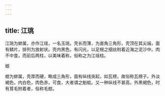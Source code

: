 ```yaml
---
---
---
```

title: 江珧
---



江珧为蚌属，亦作江瑶，一名玉珧。壳长而薄，为直角三角形，壳顶在其尖端，面有鳞片，排列为放射状。壳内黑色，有闪光，以足根之细丝附着近海之泥沙中。肉不中食，而前后两柱，以美味着称，俗称之为江瑶柱。

蚶

蚶为蚌属，壳厚而硬，略成三角形，面有纵线突起，如瓦楞，故俗称瓦楞子。外淡褐色，内白色，肉色赤，可食，大者谓之魁蛤。又一种纵线不甚高，外黑褐色，时有茸毛附着者，俗称毛蚶。